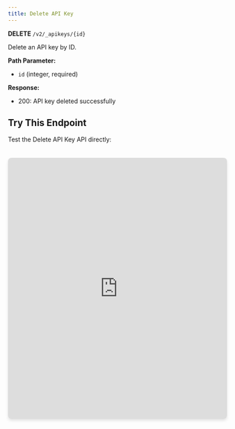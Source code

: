 ```yaml
---
title: Delete API Key
---
```


**DELETE** `/v2/_apikeys/{id}`

Delete an API key by ID.

**Path Parameter:**
- `id` (integer, required)

**Response:**
- 200: API key deleted successfully

## Try This Endpoint

Test the Delete API Key API directly:

<iframe 
  src="https://petstore.swagger.io/?url=https://raw.githubusercontent.com/vamsinole/docs/refs/heads/main/api-reference/openapi.json#/API%20Keys/deleteApiKey"
  width="100%" 
  height="600px"
  style="border: none; border-radius: 8px; box-shadow: 0 4px 6px rgba(0, 0, 0, 0.1); margin-top: 20px;"
  title="Delete API Key API Playground"
/> 